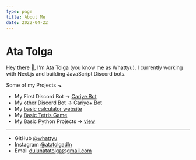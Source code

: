 ```yaml
---
type: page
title: About Me
date: 2022-04-22
---
```


# Ata Tolga

Hey there 🙋, I'm Ata Tolga (you know me as Whattyu). I currently working with Next.js and building JavaScript Discord bots.

Some of my Projects ⬎
- My First Discord Bot -> [Cariye Bot](https://cariyebot.github.io/)
- My other Discord Bot -> [Cariye+ Bot](https://top.gg/bot/849663572308918343)
- My [basic calculator website](https://calculate.whattyu.repl.co)
- My [Basic Tetris Game](https://tetris-game.whattyu.repl.co/)
- My Basic Python Projects -> [view](https://github.com/whattyu/Python-Projects)
---

- GitHub [@whattyu](https://github.com/whattyu)
- Instagram [@atatolgadln](https://instagram.com/atatolgadln)
- Email dulunatatolga@gmail.com
